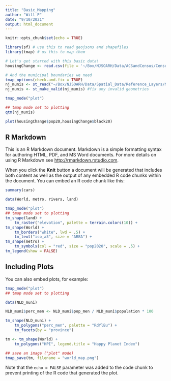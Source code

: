 ```yaml
---
title: "Basic_Mapping"
author: "Will P"
date: "9/10/2021"
output: html_document
---
```


```r
knitr::opts_chunk$set(echo = TRUE)

library(sf) # use this to read geojsons and shapefiles
library(tmap) # us this to map them

# Let's get started with this basic data!
housingChange <- read.csv(file = '~/Box/NJSOARH/Data/ACSandCensus/Census2020/output_tables/cousub_change_2010_2020.csv')

# And the municipal boundaries we need
tmap_options(check.and.fix = TRUE)
nj_munis <- st_read("~/Box/NJSOARH/Data/Spatial_Data/Reference_Layers/Municipal_Boundaries_of_NJ_NJGIN_2021_08_06.geojson")
nj_munis <- st_make_valid(nj_munis) #fix any invalid geometries

tmap_mode("plot")

## tmap mode set to plotting
qtm(nj_munis)

plot(housingChange$pop20,housingChange$black20)

```

## R Markdown

This is an R Markdown document. Markdown is a simple formatting syntax for authoring HTML, PDF, and MS Word documents. For more details on using R Markdown see <http://rmarkdown.rstudio.com>.

When you click the **Knit** button a document will be generated that includes both content as well as the output of any embedded R code chunks within the document. You can embed an R code chunk like this:

```r
summary(cars)

data(World, metro, rivers, land)

tmap_mode("plot")
## tmap mode set to plotting
tm_shape(land) +
    tm_raster("elevation", palette = terrain.colors(10)) +
tm_shape(World) +
    tm_borders("white", lwd = .5) +
    tm_text("iso_a3", size = "AREA") +
tm_shape(metro) +
    tm_symbols(col = "red", size = "pop2020", scale = .5) +
tm_legend(show = FALSE)

```

## Including Plots

You can also embed plots, for example:

```r

tmap_mode("plot")
## tmap mode set to plotting

data(NLD_muni)

NLD_muni$perc_men <- NLD_muni$pop_men / NLD_muni$population * 100

tm_shape(NLD_muni) +
    tm_polygons("perc_men", palette = "RdYlBu") +
    tm_facets(by = "province")

tm <- tm_shape(World) +
    tm_polygons("HPI", legend.title = "Happy Planet Index")

## save an image ("plot" mode)
tmap_save(tm, filename = "world_map.png")


```

Note that the `echo = FALSE` parameter was added to the code chunk to prevent printing of the R code that generated the plot.
